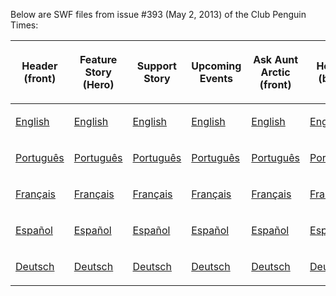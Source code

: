 {{NeedSWFs}}
Below are SWF files from issue #393 (May 2, 2013) of the Club Penguin Times:

<center>
{|class="wikitable" border="1"
!Header (front)
!Feature Story (Hero)
!Support Story
!Upcoming Events
!Ask Aunt Arctic (front)
!Header (back)
!Feature Story (Villain)
!Ask UP10K
!Secrets
|-
|[[Media:ENNews393HeaderFront.swf|English]]||[[Media:ENNews393FeatureStory.swf|English]]||[[Media:ENNews393SupportStory.swf|English]]||[[Media:ENNews393UpcomingEvents.swf|English]]||[[Media:ENNews393AskAuntArcticFront.swf|English]]||[[Media:ENNews393HeaderBack.swf|English]]||[[Media:ENNews393AskAuntArcticContinued.swf|English]]||[[Media:ENNews393JokesAndRiddles.swf|English]]||[[Media:ENNews393Secrets.swf|English]]
|-
|[[Media:PTNews393HeaderFront.swf|Português]]||[[Media:PTNews393FeatureStory.swf|Português]]||[[Media:PTNews393SupportStory.swf|Português]]||[[Media:PTNews393UpcomingEvents.swf|Português]]||[[Media:PTNews393AskAuntArcticFront.swf|Português]]||[[Media:PTNews393HeaderBack.swf|Português]]||[[Media:PTNews393AskAuntArcticContinued.swf|Português]]||[[Media:PTNews393JokesAndRiddles.swf|Português]]||[[Media:PTNews393Secrets.swf|Português]]
|-
|[[Media:FRNews393HeaderFront.swf|Français]]||[[Media:FRNews393FeatureStory.swf|Français]]||[[Media:FRNews393SupportStory.swf|Français]]||[[Media:FRNews393UpcomingEvents.swf|Français]]||[[Media:FRNews393AskAuntArcticFront.swf|Français]]||[[Media:FRNews393HeaderBack.swf|Français]]||[[Media:FRNews393AskAuntArcticContinued.swf|Français]]||[[Media:FRNews393JokesAndRiddles.swf|Français]]||[[Media:FRNews393Secrets.swf|Français]]
|-
|[[Media:ESNews393HeaderFront.swf|Español]]||[[Media:ESNews393FeatureStory.swf|Español]]||[[Media:ESNews393SupportStory.swf|Español]]||[[Media:ESNews393UpcomingEvents.swf|Español]]||[[Media:ESNews393AskAuntArcticFront.swf|Español]]||[[Media:ESNews393HeaderBack.swf|Español]]||[[Media:ESNews393AskAuntArcticContinued.swf|Español]]||[[Media:ESNews393JokesAndRiddles.swf|Español]]||[[Media:ESNews393Secrets.swf|Español]]
|-
|[[Media:DENews393HeaderFront.swf|Deutsch]]||[[Media:DENews393FeatureStory.swf|Deutsch]]||[[Media:DENews393SupportStory.swf|Deutsch]]||[[Media:DENews393UpcomingEvents.swf|Deutsch]]||[[Media:DENews393AskAuntArcticFront.swf|Deutsch]]||[[Media:DENews393HeaderBack.swf|Deutsch]]||[[Media:DENews393AskAuntArcticContinued.swf|Deutsch]]||[[Media:DENews393JokesAndRiddles.swf|Deutsch]]||[[Media:DENews393Secrets.swf|Deutsch]]
|}
</center>